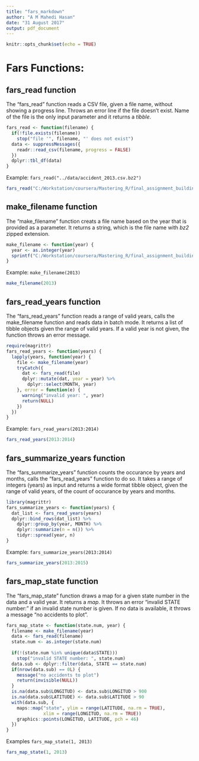```yaml
---
title: "fars_markdown"
author: "A M Mahedi Hasan"
date: "31 August 2017"
output: pdf_document
---
```


```r
knitr::opts_chunk$set(echo = TRUE)
```

# Fars Functions:

## fars_read function

The "fars_read" function reads a CSV file, given a file name, without showing a progress line.
Throws an error line if the file doesn't exist. Name of the file is the only input parameter and it returns a *tibble*. 

```r
fars_read <- function(filename) {
  if(!file.exists(filename))
    stop("file '", filename, "' does not exist")
  data <- suppressMessages({
    readr::read_csv(filename, progress = FALSE)
  })
  dplyr::tbl_df(data)
}

```
Example: `fars_read("../data/accident_2013.csv.bz2")`

```r
fars_read("C:/Workstation/coursera/Mastering_R/final_assignment_building_R_package/package/farsFinal/data/accident_2013.csv.bz2")
```


## make_filename function

The "make_filename" function creats a file name based on the year that is provided as a parameter. It returns a string, which is the file name with *bz2* zipped extension. 

```r
make_filename <- function(year) {
  year <- as.integer(year)
  sprintf("C:/Workstation/coursera/Mastering_R/final_assignment_building_R_package/package/farsFinal/data/accident_%d.csv.bz2", year)
}
```
Example: `make_filename(2013)`
```r
make_filename(2013)
```


## fars_read_years function

The "fars_read_years" function reads a range of valid years, calls the make_filename function and reads data in batch mode. It returns a list of tibble objects given the range of valid years. If a valid year is not given, the function throws an error message.


```r
require(magrittr)
fars_read_years <- function(years) {
  lapply(years, function(year) {
    file <- make_filename(year)
    tryCatch({
      dat <- fars_read(file)
      dplyr::mutate(dat, year = year) %>%
        dplyr::select(MONTH, year)
    }, error = function(e) {
      warning("invalid year: ", year)
      return(NULL)
    })
  })
}

```
Example: `fars_read_years(2013:2014)`

```r
fars_read_years(2013:2014)
```


## fars_summarize_years function

The "fars_summarize_years" function counts the occurance by years and months, calls the "fars_read_years" function to do so. It takes a range of integers (years) as input and returns a wide format tibble object, given the range of valid years, of the count of occurance by years and months. 


```r
library(magrittr)
fars_summarize_years <- function(years) {
  dat_list <- fars_read_years(years)
  dplyr::bind_rows(dat_list) %>%
    dplyr::group_by(year, MONTH) %>%
    dplyr::summarize(n = n()) %>%
    tidyr::spread(year, n)
}
```

Example: `fars_summarize_years(2013:2014)`

```r
fars_summarize_years(2013:2015)

```


## fars_map_state function

The "fars_map_state" function draws a map for a given state number in the data and a valid year. It returns a *map*. It throws an error "invalid STATE number:" if an invalid state number is given. If no data is available, it throws a message "no accidents to plot". 

```r
fars_map_state <- function(state.num, year) {
  filename <- make_filename(year)
  data <- fars_read(filename)
  state.num <- as.integer(state.num)
  
  if(!(state.num %in% unique(data$STATE)))
    stop("invalid STATE number: ", state.num)
  data.sub <- dplyr::filter(data, STATE == state.num)
  if(nrow(data.sub) == 0L) {
    message("no accidents to plot")
    return(invisible(NULL))
  }
  is.na(data.sub$LONGITUD) <- data.sub$LONGITUD > 900
  is.na(data.sub$LATITUDE) <- data.sub$LATITUDE > 90
  with(data.sub, {
    maps::map("state", ylim = range(LATITUDE, na.rm = TRUE),
              xlim = range(LONGITUD, na.rm = TRUE))
    graphics::points(LONGITUD, LATITUDE, pch = 46)
  })
}
```

Examples `fars_map_state(1, 2013)`
```r
fars_map_state(1, 2013)

```




